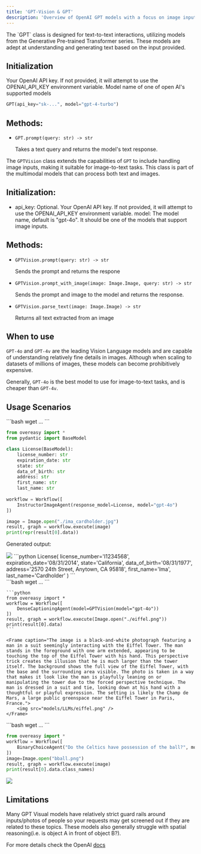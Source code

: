 ```yaml
---
title: 'GPT-Vision & GPT'
description: 'Overview of OpenAI GPT models with a focus on image input capabilities'
---
```


<ParamField path="GPT()">
</ParamField>
The `GPT` class is designed for text-to-text interactions, utilizing models from the Generative Pre-trained Transformer series. These models are adept at understanding and generating text based on the input provided.

## Initialization 
<ParamField path="api_key" type="string" default="os.getenv(OPENAI_API_KEY)">
  Your OpenAI API key. If not provided, it will attempt to use the OPENAI_API_KEY environment variable.
</ParamField>
<ParamField path="model" type="string" default="gpt-3.5-turbo">
    Model name of one of open AI's supported models
</ParamField>

```python
GPT(api_key="sk-...", model="gpt-4-turbo")
```

## Methods:

- `GPT.prompt(query: str) -> str` 

    Takes a text query and returns the model's text response.


<ParamField path="GPTVision()">
</ParamField>

The `GPTVision` class extends the capabilities of `GPT` to include handling image inputs, making it suitable for image-to-text tasks. 
This class is part of the multimodal models that can process both text and images.

## Initialization:
- api_key: Optional. Your OpenAI API key. If not provided, it will attempt to use the OPENAI_API_KEY environment variable.
model: The model name, default is "gpt-4o". It should be one of the models that support image inputs.

## Methods:

- `GPTVision.prompt(query: str) -> str` 

    Sends the prompt and returns the respone
- `GPTVision.prompt_with_image(image: Image.Image, query: str) -> str` 

    Sends the prompt and image to the model and returns the response.
- `GPTVision.parse_text(image: Image.Image) -> str` 

    Returns all text extracted from an image



## When to use
`GPT-4o` and `GPT-4v` are the leading Vision Language models and  are capable of understanding relatively fine details in images.
Although when scaling to datasets of millions of images, these models can become prohibitively expensive. 

Generally, `GPT-4o` is the best model to use for image-to-text tasks, and is cheaper than `GPT-4v`.

## Usage Scenarios
<Accordion title="Generating Structured Output">
```bash
wget ...
```

```python
from overeasy import *
from pydantic import BaseModel

class License(BaseModel):
    license_number: str
    expiration_date: str
    state: str
    data_of_birth: str
    address: str
    first_name: str
    last_name: str
    
workflow = Workflow([
    InstructorImageAgent(response_model=License, model="gpt-4o")
])

image = Image.open("./ima_cardholder.jpg")
result, graph = workflow.execute(image)
print(repr(result[0].data))
```

Generated output: 
<div class="vertical-frame bg-gray-50/5 dark:bg-gray-800/25">
    <img src="models/LLMs/ima_cardholder.jpg" class="rounded mx-auto mb-0"/>
    <span class="w-full">
    ```python
    License(
        license_number='I1234568', 
        expiration_date='08/31/2014', 
        state='California', 
        data_of_birth='08/31/1977', 
        address='2570 24th Street, Anytown, CA 95818', 
        first_name='Ima', 
        last_name='Cardholder'
    )
    ```
    </span>
</div>


</Accordion>


<Accordion title="Image Captioning">
    ```bash
    wget ...
    ```

    ```python
    from overeasy import *
    workflow = Workflow([
        DenseCaptioningAgent(model=GPTVision(model="gpt-4o"))
    ])
    result, graph = workflow.execute(Image.open("./eiffel.png"))
    print(result[0].data)
    ```

    <Frame caption="The image is a black-and-white photograph featuring a man in a suit seemingly interacting with the Eiffel Tower. The man stands in the foreground with one arm extended, appearing to be touching the top of the Eiffel Tower with his hand. This perspective trick creates the illusion that he is much larger than the tower itself. The background shows the full view of the Eiffel Tower, with the base and the surrounding area visible. The photo is taken in a way that makes it look like the man is playfully leaning on or manipulating the tower due to the forced perspective technique. The man is dressed in a suit and tie, looking down at his hand with a thoughtful or playful expression. The setting is likely the Champ de Mars, a large public greenspace near the Eiffel Tower in Paris, France.">
        <img src="models/LLMs/eiffel.png" />
    </Frame>
</Accordion>



<Accordion title="Visual Question Answering">
```bash
wget ...
```

```python
from overeasy import *
workflow = Workflow([
    BinaryChoiceAgent("Do the Celtics have possession of the ball?", model=GPTVision(model="gpt-4o"))
])
image=Image.open("bball.png")
result, graph = workflow.execute(image)
print(result[0].data.class_names)
```

<Frame caption="Q: Do the Celtics have possession of the ball? A: No">
    <img src="models/LLMs/bball.png" />
</Frame>
</Accordion>




## Limitations
Many GPT Visual models have relatively strict guard rails around inputs/photos of people so your requests may get screened out if they are related to these topics.
These models also generally struggle with spatial reasoning(i.e. is object A in front of object B?).

For more details check the OpenAI [docs](https://platform.openai.com/docs/guides/vision/limitations)

